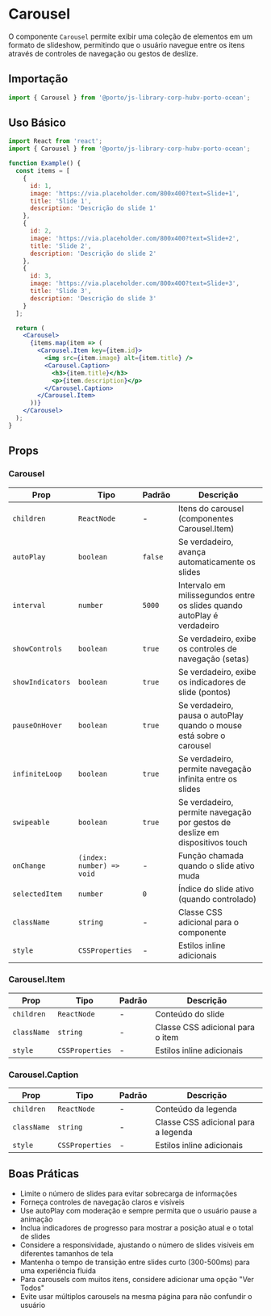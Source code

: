 

<Meta title="Components/Carousel" />

# Carousel

O componente `Carousel` permite exibir uma coleção de elementos em um formato de slideshow, permitindo que o usuário navegue entre os itens através de controles de navegação ou gestos de deslize.



## Importação

```jsx
import { Carousel } from '@porto/js-library-corp-hubv-porto-ocean';
```

## Uso Básico

```jsx
import React from 'react';
import { Carousel } from '@porto/js-library-corp-hubv-porto-ocean';

function Example() {
  const items = [
    {
      id: 1,
      image: 'https://via.placeholder.com/800x400?text=Slide+1',
      title: 'Slide 1',
      description: 'Descrição do slide 1'
    },
    {
      id: 2,
      image: 'https://via.placeholder.com/800x400?text=Slide+2',
      title: 'Slide 2',
      description: 'Descrição do slide 2'
    },
    {
      id: 3,
      image: 'https://via.placeholder.com/800x400?text=Slide+3',
      title: 'Slide 3',
      description: 'Descrição do slide 3'
    }
  ];

  return (
    <Carousel>
      {items.map(item => (
        <Carousel.Item key={item.id}>
          <img src={item.image} alt={item.title} />
          <Carousel.Caption>
            <h3>{item.title}</h3>
            <p>{item.description}</p>
          </Carousel.Caption>
        </Carousel.Item>
      ))}
    </Carousel>
  );
}
```

## Props

### Carousel

| Prop | Tipo | Padrão | Descrição |
|------|------|--------|-----------|
| `children` | `ReactNode` | - | Itens do carousel (componentes Carousel.Item) |
| `autoPlay` | `boolean` | `false` | Se verdadeiro, avança automaticamente os slides |
| `interval` | `number` | `5000` | Intervalo em milissegundos entre os slides quando autoPlay é verdadeiro |
| `showControls` | `boolean` | `true` | Se verdadeiro, exibe os controles de navegação (setas) |
| `showIndicators` | `boolean` | `true` | Se verdadeiro, exibe os indicadores de slide (pontos) |
| `pauseOnHover` | `boolean` | `true` | Se verdadeiro, pausa o autoPlay quando o mouse está sobre o carousel |
| `infiniteLoop` | `boolean` | `true` | Se verdadeiro, permite navegação infinita entre os slides |
| `swipeable` | `boolean` | `true` | Se verdadeiro, permite navegação por gestos de deslize em dispositivos touch |
| `onChange` | `(index: number) => void` | - | Função chamada quando o slide ativo muda |
| `selectedItem` | `number` | `0` | Índice do slide ativo (quando controlado) |
| `className` | `string` | - | Classe CSS adicional para o componente |
| `style` | `CSSProperties` | - | Estilos inline adicionais |

### Carousel.Item

| Prop | Tipo | Padrão | Descrição |
|------|------|--------|-----------|
| `children` | `ReactNode` | - | Conteúdo do slide |
| `className` | `string` | - | Classe CSS adicional para o item |
| `style` | `CSSProperties` | - | Estilos inline adicionais |

### Carousel.Caption

| Prop | Tipo | Padrão | Descrição |
|------|------|--------|-----------|
| `children` | `ReactNode` | - | Conteúdo da legenda |
| `className` | `string` | - | Classe CSS adicional para a legenda |
| `style` | `CSSProperties` | - | Estilos inline adicionais |



## Boas Práticas

- Limite o número de slides para evitar sobrecarga de informações
- Forneça controles de navegação claros e visíveis
- Use autoPlay com moderação e sempre permita que o usuário pause a animação
- Inclua indicadores de progresso para mostrar a posição atual e o total de slides
- Considere a responsividade, ajustando o número de slides visíveis em diferentes tamanhos de tela
- Mantenha o tempo de transição entre slides curto (300-500ms) para uma experiência fluida
- Para carousels com muitos itens, considere adicionar uma opção "Ver Todos"
- Evite usar múltiplos carousels na mesma página para não confundir o usuário
